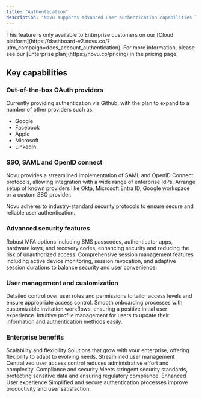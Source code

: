 ```yaml
---
title: "Authentication"
description: "Novu supports advanced user authentication capabilities like OAuth, SSO, MFA and more, providing enterprise customers with a robust, secure, and user-friendly authentication solution."
---
```


<Alert variant="info">
This feature is only available to Enterprise customers on our [Cloud platform](https://dashboard-v2.novu.co/?utm_campaign=docs_account_authentication). For more information, please see our [Enterprise plan](https://novu.co/pricing) in the pricing page.
</Alert>

## Key capabilities

### Out-of-the-box OAuth providers

Currently providing authentication via Github, with the plan to expand to a number of other providers such as:
- Google
- Facebook
- Apple
- Microsoft
- LinkedIn

### SSO, SAML and OpenID connect

Novu provides a streamlined implementation of SAML and OpenID Connect protocols, allowing integration with a wide range of enterprise IdPs. Arrange setup of known providers like Okta, Microsoft Entra ID, Google workspace or a custom SSO provider. 

Novu adheres to industry-standard security protocols to ensure secure and reliable user authentication.

### Advanced security features

<Accordion>
  <AccordionItem title="Multi-Factor Authentication (MFA)">
    Robust MFA options including SMS passcodes, authenticator apps, hardware keys, and recovery codes, enhancing security and reducing the risk of unauthorized access.
  </AccordionItem>
  <AccordionItem title="Session Management">
    Comprehensive session management features including active device monitoring, session revocation, and adaptive session durations to balance security and user convenience.
  </AccordionItem>
</Accordion>

### User management and customization

<Cards>
  <Card title="Roles and permissions">
    Detailed control over user roles and permissions to tailor access levels and ensure appropriate access control.
  </Card>
  <Card title="User invitations and Onboarding">
    Smooth onboarding processes with customizable invitation workflows, ensuring a positive initial user experience.
  </Card>
  <Card title="Profile management">
    Intuitive profile management for users to update their information and authentication methods easily.
  </Card>
</Cards>

### Enterprise benefits

<Steps>
  <Step>
    <StepTitle>Scalability and flexibility</StepTitle>
    <StepContent>Solutions that grow with your enterprise, offering flexibility to adapt to evolving needs.</StepContent>
  </Step>
  <Step>
    <StepTitle>Streamlined user management</StepTitle>
    <StepContent>Centralized user access control reduces administrative effort and complexity.</StepContent>
  </Step>
  <Step>
    <StepTitle>Compliance and security</StepTitle>
    <StepContent>Meets stringent security standards, protecting sensitive data and ensuring regulatory compliance.</StepContent>
  </Step>
  <Step>
    <StepTitle>Enhanced User experience</StepTitle>
    <StepContent>Simplified and secure authentication processes improve productivity and user satisfaction.</StepContent>
  </Step>
</Steps>
